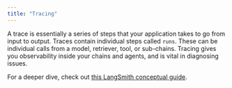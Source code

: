 ```yaml
---
title: "Tracing"
---
```


A trace is essentially a series of steps that your application takes to go from input to output. Traces contain individual steps called `runs`. These can be individual calls from a model, retriever, tool, or sub-chains. Tracing gives you observability inside your chains and agents, and is vital in diagnosing issues.

For a deeper dive, check out [this LangSmith conceptual guide](https://docs.smith.langchain.com/concepts/tracing).
